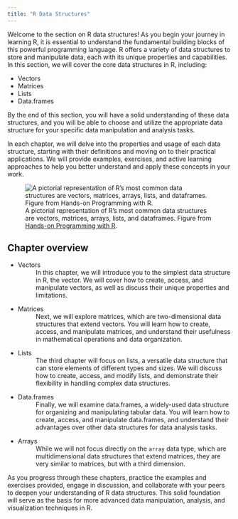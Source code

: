 ```yaml
---
title: "R Data Structures"
---
```



Welcome to the section on R data structures! As you begin your journey in
learning R, it is essential to understand the fundamental building blocks of
this powerful programming language. R offers a variety of data structures to
store and manipulate data, each with its unique properties and capabilities. In
this section, we will cover the core data structures in R, including:

* Vectors 
* Matrices 
* Lists 
* Data.frames

By the end of this section, you will have a solid understanding of these data
structures, and you will be able to choose and utilize the appropriate data
structure for your specific data manipulation and analysis tasks.

In each chapter, we will delve into the properties and usage of each data
structure, starting with their definitions and moving on to their practical
applications. We will provide examples, exercises, and active learning
approaches to help you better understand and apply these concepts in your work.

![A pictorial representation of R’s most common data structures are vectors, matrices, arrays, lists, and dataframes. Figure from [Hands-on Programming with R](https://rstudio-education.github.io/hopr/).](images/hopr_0306.png){#fig-data-structures}


## Chapter overview

* Vectors
  : In this chapter, we will introduce you to the simplest data
  structure in R, the vector. We will cover how to create, access, and
  manipulate vectors, as well as discuss their unique properties and
  limitations.
* Matrices
  : Next, we will explore matrices, which are two-dimensional data structures
  that extend vectors. You will learn how to create, access, and manipulate
  matrices, and understand their usefulness in mathematical operations and data
  organization.
* Lists
  : The third chapter will focus on lists, a versatile data structure that can
  store elements of different types and sizes. We will discuss how to create,
  access, and modify lists, and demonstrate their flexibility in handling
  complex data structures.
* Data.frames
  : Finally, we will examine data.frames, a widely-used data structure for
  organizing and manipulating tabular data. You will learn how to create,
  access, and manipulate data.frames, and understand their advantages over
  other data structures for data analysis tasks.
* Arrays
  : While we will not focus directly on the `array` data type, which are
  multidimensional data structures that extend matrices, they are very similar
  to matrices, but with a third dimension. 


As you progress through these chapters, practice the
examples and exercises provided, engage in discussion, and collaborate
with your peers to deepen your understanding of R data structures. This solid
foundation will serve as the basis for more advanced data manipulation,
analysis, and visualization techniques in R.

